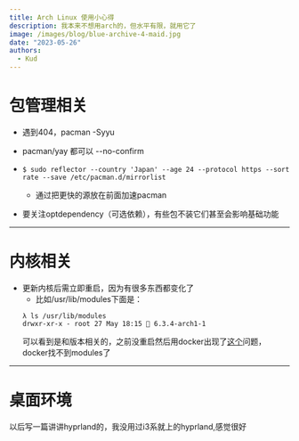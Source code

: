 ```yaml
---
title: Arch Linux 使用小心得
description: 我本来不想用arch的，但水平有限，就用它了
image: /images/blog/blue-archive-4-maid.jpg
date: "2023-05-26"
authors:
  - Kud
---
```


# 包管理相关

- 遇到404，pacman -Syyu

- pacman/yay 都可以 --no-confirm

- `$ sudo reflector --country 'Japan' --age 24 --protocol https --sort rate --save /etc/pacman.d/mirrorlist`
  - 通过把更快的源放在前面加速pacman

- 要关注optdependency（可选依赖），有些包不装它们甚至会影响基础功能

---

# 内核相关

- 更新内核后需立即重启，因为有很多东西都变化了
  - 比如/usr/lib/modules下面是：
  ```shell
  λ ls /usr/lib/modules
  drwxr-xr-x - root 27 May 18:15  6.3.4-arch1-1
  ```
  可以看到是和版本相关的，之前没重启然后用docker出现了[这个](https://qiita.com/blue_key/items/82facd82e9383c711534)问题，docker找不到modules了

---

# 桌面环境

以后写一篇讲讲hyprland的，我没用过i3系就上的hyprland,感觉很好
